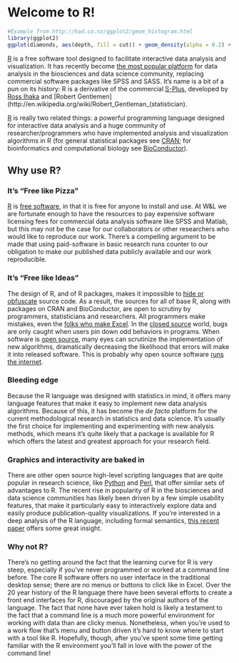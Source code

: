 # Welcome to R!

``` r
#Example from http://had.co.nz/ggplot2/geom_histogram.html
library(ggplot2)
ggplot(diamonds, aes(depth, fill = cut)) + geom_density(alpha = 0.2) + xlim(55, 70)
````

[R][] is a free software tool designed to facilitate interactive data analysis and visualization.  It has recently become [the most popular platform](http://r4stats.com/articles/popularity/) for data analysis in the biosciences and data science community, replacing commercial software packages like SPSS and SASS.  It's name is a bit of a pun on its history:  R is a derivative of the commercial [S-Plus](http://en.wikipedia.org/wiki/S-PLUS), developed by [Ross Ihaka](http://en.wikipedia.org/wiki/Ross_Ihaka) and [Robert Gentlemen](http://en.wikipedia.org/wiki/Robert_Gentleman_(statistician).

[R][] is really two related things: a powerful programming language designed for interactive data analysis and a huge community of researcher/programmers who have implemented analysis and visualization algorithms in R (for general statistical packages see [CRAN](http://cran.r-project.org/web/views/); for bioinformatics and computational biology see [BioConductor](http://www.bioconductor.org/)).


## Why use R?

### It's "Free like Pizza"

[R][] is [free software](http://www.r-project.org/Licenses/GPL-2), in that it is free for anyone to install and use.  At W&L we are fortunate enough to have the resources to pay expensive software licensing fees for commercial data analysis software like SPSS and Matlab, but this may not be the case for our collaborators or other researchers who would like to reproduce our work.  There's a compelling argument to be made that using paid-software in basic research runs counter to our obligation to make our published data publicly available and our work reproducible.

### It's "Free like Ideas"

The design of R, and of R packages, makes it impossible to [hide or obfuscate](http://en.wikipedia.org/wiki/Obfuscation_(software)) source code.  As a result, the sources for all of base R, along with packages on CRAN and BioConductor, are open to scrutiny by programmers, statisticians and researchers.  All programmers make mistakes, even the [folks who make Excel](http://www.joelonsoftware.com/items/2007/09/26b.html).  In the [closed source](http://en.wikipedia.org/wiki/Proprietary_software) world, bugs are only caught when users pin down odd behaviors in programs.  When software is [open source](http://en.wikipedia.org/wiki/Open_source), many eyes can scrutinize the implementation of new algorithms, dramatically decreasing the likelihood that errors will make it into released software.  This is probably why open source software [runs the internet](http://en.wikipedia.org/wiki/Linux_adoption).

### Bleeding edge

Because the R language was designed with statistics in mind, it offers many language features that make it easy to implement new data analysis algorithms.  Because of this, it has become the *de facto* platform for the current methodological research in statistics and data science.  It's usually the first choice for implementing and experimenting with new analysis methods, which means it's quite likely that a package is available for R which offers the latest and greatest approach for your research field.

### Graphics and interactivity are baked in

There are other open source high-level scripting languages that are quite popular in research science, like [Python](http://www.python.org/) and [Perl](http://www.perl.org/), that offer similar sets of advantages to R.  The recent rise in popularity of R in the biosciences and data science communities has likely been driven by a few simple usability features, that make it particularly easy to interactively explore data and easily produce publication-quality visualizations.  If you're interested in a deep analysis of the R language, including formal semantics, [this recent paper](http://www.cs.purdue.edu/homes/jv/pubs/ecoop12.pdf) offers some great insight.

### Why not R?

There's no getting around the fact that the learning curve for R is very steep, especially if you've never programmed or worked at a command line before.  The core R software offers no user interface in the traditional desktop sense; there are no menus or buttons to click like in Excel.  Over the 20 year history of the R language there have been several efforts to create a front end interfaces for R, discouraged by the original authors of the language.  The fact that none have ever taken hold is likely a testament to the fact that a command line is a much more powerful environment for working with data than are clicky menus.  Nonetheless, when you're used to a work flow that's menu and button driven it's hard to know where to start with a tool like R.  Hopefully, though, after you've spent some time getting familiar with the R environment you'll fall in love with the power of the command line!

[R]:  http://www.r-project.org/   "R Project homepage"
[interpreter]:  http://en.wikipedia.org/wiki/Interpreter_(computing)

